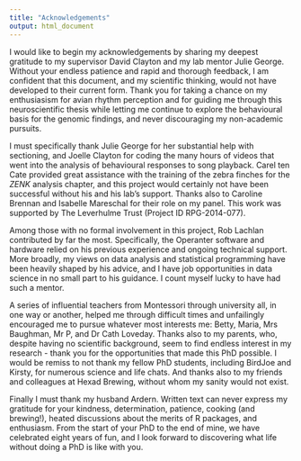 ```yaml
---
title: "Acknowledgements"
output: html_document
---
```

\phantomsection
\chapter*{Acknowledgements}
\addcontentsline{toc}{chapter}{Acknowledgements}
\pagestyle{plain}

I would like to begin my acknowledgements by sharing my deepest gratitude to my supervisor David Clayton and my lab mentor Julie George. Without your endless patience and rapid and thorough feedback, I am confident that this document, and my scientific thinking, would not have developed to their current form. Thank you for taking a chance on my enthusiasism for avian rhythm perception and for guiding me through this neuroscientific thesis while letting me continue to explore the behavioural basis for the genomic findings, and never discouraging my non-academic pursuits.

I must specifically thank Julie George for her substantial help with sectioning, and Joelle Clayton for coding the many hours of videos that went into the analysis of behavioural responses to song playback. Carel ten Cate provided great assistance with the training of the zebra finches for the _ZENK_ analysis chapter, and this project would certainly not have been successful without his and his lab's support. Thanks also to Caroline Brennan and Isabelle Mareschal for their role on my panel. This work was supported by The Leverhulme Trust (Project ID RPG-2014-077).

Among those with no formal involvement in this project, Rob Lachlan contributed by far the most. Specifically, the Operanter software and hardware relied on his previous experience and ongoing technical support. More broadly, my views on data analysis and statistical programming have been heavily shaped by his advice, and I have job opportunities in data science in no small part to his guidance. I count myself lucky to have had such a mentor.

A series of influential teachers from Montessori through university all, in one way or another, helped me through difficult times and unfailingly encouraged me to pursue whatever most interests me: Betty, Maria, Mrs Baughman, Mr P, and Dr Cath Loveday. Thanks also to my parents, who, despite having no scientific background, seem to find endless interest in my research - thank you for the opportunities that made this PhD possible. I would be remiss to not thank my fellow PhD students, including BirdJoe and Kirsty, for numerous science and life chats. And thanks also to my friends and colleagues at Hexad Brewing, without whom my sanity would not exist.

Finally I must thank my husband Ardern. Written text can never express my gratitude for your kindness, determination, patience, cooking (and brewing!), heated discussions about the merits of R packages, and enthusiasm. From the start of your PhD to the end of mine, we have celebrated eight years of fun, and I look forward to discovering what life without doing a PhD is like with you.
